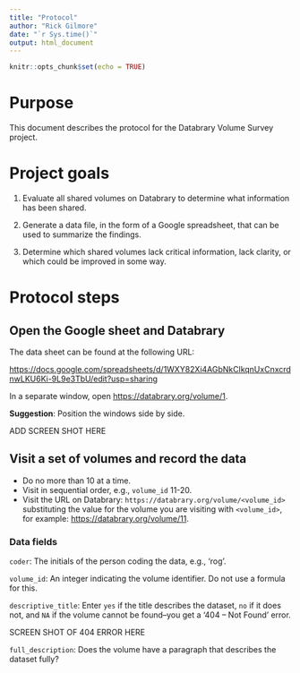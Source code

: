 ```yaml
---
title: "Protocol"
author: "Rick Gilmore"
date: "`r Sys.time()`"
output: html_document
---
```


```r
knitr::opts_chunk$set(echo = TRUE)
```

# Purpose

This document describes the protocol for the Databrary Volume Survey project.

# Project goals

1. Evaluate all shared volumes on Databrary to determine what information has been shared.

2. Generate a data file, in the form of a Google spreadsheet, that can be used to summarize the findings.

3. Determine which shared volumes lack critical information, lack clarity, or which could be improved in some way.

# Protocol steps

## Open the Google sheet and Databrary

The data sheet can be found at the following URL:

<https://docs.google.com/spreadsheets/d/1WXY82Xi4AGbNkClkqnUxCnxcrdnwLKU6Ki-9L9e3TbU/edit?usp=sharing>

In a separate window, open <https://databrary.org/volume/1>.

**Suggestion**: Position the windows side by side.

ADD SCREEN SHOT HERE

## Visit a set of volumes and record the data

- Do no more than 10 at a time.
- Visit in sequential order, e.g., `volume_id` 11-20.
- Visit the URL on Databrary: `https://databrary.org/volume/<volume_id>` substituting the value for the volume you are visiting with `<volume_id>`, for example: <https://databrary.org/volume/11>.

### Data fields

`coder`: The initials of the person coding the data, e.g., 'rog'.

`volume_id`: An integer indicating the volume identifier. Do not use a formula for this.

`descriptive_title`: Enter `yes` if the title describes the dataset, `no` if it does not, and `NA` if the volume cannot be found--you get a '404 -- Not Found' error.

SCREEN SHOT OF 404 ERROR HERE

`full_description`: Does the volume have a paragraph that describes the dataset fully?
